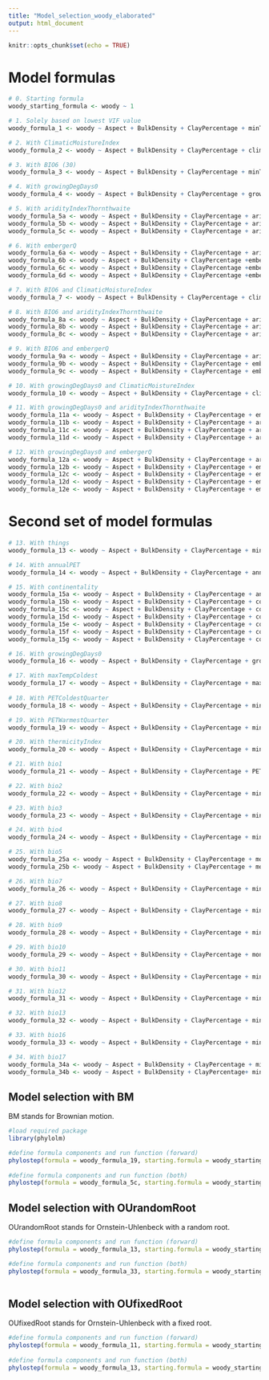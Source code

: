 ```yaml
---
title: "Model_selection_woody_elaborated"
output: html_document
---
```


```r
knitr::opts_chunk$set(echo = TRUE)
```


# Model formulas
```r
# 0. Starting formula
woody_starting_formula <- woody ~ 1 

# 1. Solely based on lowest VIF value 
woody_formula_1 <- woody ~ Aspect + BulkDensity + ClayPercentage + minTempWarmest + monthCountByTemp10 + PETDriestQuarter + PETseasonality + PETWettestQuarter + OrganicCarbon + PhCaCL + Slope + bio14 + bio15 + bio18 + bio19

# 2. With ClimaticMoistureIndex
woody_formula_2 <- woody ~ Aspect + BulkDensity + ClayPercentage + climaticMoistureIndex + minTempWarmest + PETDriestQuarter + PETseasonality + PETWettestQuarter + OrganicCarbon + PhCaCL + Slope + bio15 + bio19

# 3. With BIO6 (30) 
woody_formula_3 <- woody ~ Aspect + BulkDensity + ClayPercentage + minTempWarmest + monthCountByTemp10 + PETDriestQuarter + PETWettestQuarter + OrganicCarbon + PhCaCL + Slope + bio6 + bio14 + bio15 + bio18 + bio19

# 4. With growingDegDays0
woody_formula_4 <- woody ~ Aspect + BulkDensity + ClayPercentage + growingDegDays0 + PETDriestQuarter + PETseasonality + PETWettestQuarter + OrganicCarbon + PhCaCL + Slope + bio15 + bio18 + bio19

# 5. With aridityIndexThornthwaite
woody_formula_5a <- woody ~ Aspect + BulkDensity + ClayPercentage + aridityIndexThornthwaite + minTempWarmest + monthCountByTemp10 + PETDriestQuarter + PETseasonality + PETWettestQuarter + OrganicCarbon + PhCaCL + Slope + bio13 + bio15 + bio19
woody_formula_5b <- woody ~ Aspect + BulkDensity + ClayPercentage + aridityIndexThornthwaite + minTempWarmest + monthCountByTemp10 + PETDriestQuarter + PETseasonality + PETWettestQuarter + OrganicCarbon + PhCaCL + Slope + bio15 + bio16 + bio19
woody_formula_5c <- woody ~ Aspect + BulkDensity + ClayPercentage + aridityIndexThornthwaite + minTempWarmest + monthCountByTemp10 + PETDriestQuarter + PETseasonality + PETWettestQuarter + OrganicCarbon + PhCaCL + Slope + bio15 + bio19

# 6. With embergerQ
woody_formula_6a <- woody ~ Aspect + BulkDensity + ClayPercentage + aridityIndexThornthwaite + continentality + embergerQ + minTempWarmest + monthCountByTemp10 + PETDriestQuarter + PETWettestQuarter + OrganicCarbon + PhCaCL + Slope + bio15 + bio19
woody_formula_6b <- woody ~ Aspect + BulkDensity + ClayPercentage +embergerQ + minTempWarmest + monthCountByTemp10 + PETDriestQuarter + PETWettestQuarter + OrganicCarbon + PhCaCL + Slope + bio4 + bio14 + bio15 + bio19
woody_formula_6c <- woody ~ Aspect + BulkDensity + ClayPercentage +embergerQ + minTempWarmest + monthCountByTemp10 + PETDriestQuarter + PETWettestQuarter + OrganicCarbon + PhCaCL + Slope + bio6 + bio15 + bio17 + bio19
woody_formula_6d <- woody ~ Aspect + BulkDensity + ClayPercentage +embergerQ + minTempWarmest + monthCountByTemp10 + PETDriestQuarter + PETWettestQuarter + OrganicCarbon + PhCaCL + Slope + bio7 + bio15 + bio19

# 7. With BIO6 and ClimaticMoistureIndex
woody_formula_7 <- woody ~ Aspect + BulkDensity + ClayPercentage + climaticMoistureIndex + minTempWarmest + PETDriestQuarter + PETWettestQuarter + OrganicCarbon + PhCaCL + Slope + bio6 + bio15 + bio19

# 8. With BIO6 and aridityIndexThornthwaite
woody_formula_8a <- woody ~ Aspect + BulkDensity + ClayPercentage + aridityIndexThornthwaite + embergerQ + minTempWarmest + monthCountByTemp10 + PETDriestQuarter + PETWettestQuarter + OrganicCarbon + PhCaCL + Slope + bio6 + bio15 + bio19
woody_formula_8b <- woody ~ Aspect + BulkDensity + ClayPercentage + aridityIndexThornthwaite + minTempWarmest + PETDriestQuarter + PETWettestQuarter + OrganicCarbon + PhCaCL + Slope + bio6 + bio13 + bio15 + bio19
woody_formula_8c <- woody ~ Aspect + BulkDensity + ClayPercentage + aridityIndexThornthwaite + minTempWarmest + PETDriestQuarter + PETWettestQuarter + OrganicCarbon + PhCaCL + Slope + bio6 + bio15 + bio16 + bio19

# 9. With BIO6 and embergerQ
woody_formula_9a <- woody ~ Aspect + BulkDensity + ClayPercentage + aridityIndexThornthwaite + embergerQ + minTempWarmest + monthCountByTemp10 + PETDriestQuarter + PETWettestQuarter + OrganicCarbon + PhCaCL + Slope + bio6 + bio15 + bio19
woody_formula_9b <- woody ~ Aspect + BulkDensity + ClayPercentage + embergerQ + minTempWarmest + monthCountByTemp10 + PETDriestQuarter + PETWettestQuarter + OrganicCarbon + PhCaCL + Slope + bio6 + bio14 + bio15 + bio19
woody_formula_9c <- woody ~ Aspect + BulkDensity + ClayPercentage + embergerQ + minTempWarmest + monthCountByTemp10 + PETDriestQuarter + PETWettestQuarter + OrganicCarbon + PhCaCL + Slope + bio6 + bio15 + bio17 + bio19

# 10. With growingDegDays0 and ClimaticMoistureIndex
woody_formula_10 <- woody ~ Aspect + BulkDensity + ClayPercentage + climaticMoistureIndex + growingDegDays0 + PETDriestQuarter + PETseasonality + PETWettestQuarter + OrganicCarbon + PhCaCL + Slope + bio15 + bio19

# 11. With growingDegDays0 and aridityIndexThornthwaite
woody_formula_11a <- woody ~ Aspect + BulkDensity + ClayPercentage + embergerQ + aridityIndexThornthwaite + growingDegDays0 + minTempWarmest + PETWarmestQuarter + PETWettestQuarter + OrganicCarbon + PhCaCL + Slope + bio15 + bio19
woody_formula_11b <- woody ~ Aspect + BulkDensity + ClayPercentage + aridityIndexThornthwaite + growingDegDays0 + minTempWarmest + PETWettestQuarter + OrganicCarbon + PhCaCL + Slope + bio2 + bio13 + bio15 + bio19
woody_formula_11c <- woody ~ Aspect + BulkDensity + ClayPercentage + aridityIndexThornthwaite + growingDegDays0 + minTempWarmest + PETWettestQuarter + OrganicCarbon + PhCaCL + Slope + bio15 + bio16 + bio19
woody_formula_11d <- woody ~ Aspect + BulkDensity + ClayPercentage + aridityIndexThornthwaite + growingDegDays0 + minTempWarmest + PETWettestQuarter + OrganicCarbon + PhCaCL + Slope + bio15 + bio18 + bio19

# 12. With growingDegDays0 and embergerQ
woody_formula_12a <- woody ~ Aspect + BulkDensity + ClayPercentage + aridityIndexThornthwaite + continentality + embergerQ + growingDegDays0 + PETDriestQuarter + PETWettestQuarter + OrganicCarbon + PhCaCL + Slope + bio15 + bio19
woody_formula_12b <- woody ~ Aspect + BulkDensity + ClayPercentage + embergerQ + growingDegDays0 + PETDriestQuarter + PETWettestQuarter + OrganicCarbon + PhCaCL + Slope + bio4 + bio15 + bio19
woody_formula_12c <- woody ~ Aspect + BulkDensity + ClayPercentage + embergerQ + growingDegDays0 + PETDriestQuarter + PETWettestQuarter + OrganicCarbon + PhCaCL + Slope + bio3 + bio14 + bio15 + bio19
woody_formula_12d <- woody ~ Aspect + BulkDensity + ClayPercentage + embergerQ + growingDegDays0 + PETDriestQuarter + PETWettestQuarter + OrganicCarbon + PhCaCL + Slope + bio4 + bio15 + bio17 + bio19
woody_formula_12e <- woody ~ Aspect + BulkDensity + ClayPercentage + embergerQ + growingDegDays0 + PETDriestQuarter + PETWettestQuarter + OrganicCarbon + PhCaCL + Slope + bio5 + bio15 + bio19

```

# Second set of model formulas 
```r
# 13. With things
woody_formula_13 <- woody ~ Aspect + BulkDensity + ClayPercentage + minTempWarmest + monthCountByTemp10 + PETDriestQuarter + PETseasonality + PETWettestQuarter + OrganicCarbon + PhCaCL + Slope + bio14 + bio15 + bio18 + bio19

# 14. With annualPET
woody_formula_14 <- woody ~ Aspect + BulkDensity + ClayPercentage + annualPET + minTempWarmest + monthCountByTemp10 + PETDriestQuarter + PETseasonality + OrganicCarbon + PhCaCL + Slope + bio14 + bio15 + bio18 + bio19

# 15. With continentality
woody_formula_15a <- woody ~ Aspect + BulkDensity + ClayPercentage + annualPET + continentality + minTempWarmest + monthCountByTemp10 + PETDriestQuarter + OrganicCarbon + PhCaCL + Slope + bio14 + bio15 + bio18 + bio19
woody_formula_15b <- woody ~ Aspect + BulkDensity + ClayPercentage + continentality + minTempWarmest + monthCountByTemp10 + PETDriestQuarter + OrganicCarbon + PhCaCL + Slope + bio14 + bio15 + bio18 + bio19
woody_formula_15c <- woody ~ Aspect + BulkDensity + ClayPercentage + continentality + minTempWarmest + monthCountByTemp10 + PETDriestQuarter +  PETWarmestQuarter + OrganicCarbon + PhCaCL + Slope + bio14 + bio15 + bio18 + bio19
woody_formula_15d <- woody ~ Aspect + BulkDensity + ClayPercentage + continentality + minTempWarmest + monthCountByTemp10 + PETDriestQuarter + PETWettestQuarter + OrganicCarbon + PhCaCL + Slope + bio14 + bio15 + bio18 + bio19
woody_formula_15e <- woody ~ Aspect + BulkDensity + ClayPercentage + continentality + minTempWarmest + monthCountByTemp10 + PETDriestQuarter + OrganicCarbon + PhCaCL + Slope + bio2 + bio14 + bio15 + bio18 + bio19
woody_formula_15f <- woody ~ Aspect + BulkDensity + ClayPercentage + continentality + minTempWarmest + monthCountByTemp10 + PETDriestQuarter + OrganicCarbon + PhCaCL + Slope + bio3 + bio14 + bio15 + bio18 + bio19
woody_formula_15g <- woody ~ Aspect + BulkDensity + ClayPercentage + continentality + minTempWarmest + monthCountByTemp10 + PETDriestQuarter + OrganicCarbon + PhCaCL + Slope + bio8 + bio14 + bio15 + bio18 + bio19

# 16. With growingDegDays0
woody_formula_16 <- woody ~ Aspect + BulkDensity + ClayPercentage + growingDegDays5 + minTempWarmest + PETDriestQuarter + PETWettestQuarter + OrganicCarbon + PhCaCL + Slope + bio15 + bio18 + bio19

# 17. With maxTempColdest
woody_formula_17 <- woody ~ Aspect + BulkDensity + ClayPercentage + maxTempColdest + minTempWarmest + PETDriestQuarter + PETWettestQuarter + OrganicCarbon + PhCaCL + Slope + bio14 + bio15 + bio18 + bio19
 
# 18. With PETColdestQuarter
woody_formula_18 <- woody ~ Aspect + BulkDensity + ClayPercentage + minTempWarmest + PETColdestQuarter + PETDriestQuarter + PETWettestQuarter + OrganicCarbon + PhCaCL + Slope + bio14 + bio15 + bio18 + bio19

# 19. With PETWarmestQuarter
woody_formula_19 <- woody ~ Aspect + BulkDensity + ClayPercentage + minTempWarmest + monthCountByTemp10 + PETDriestQuarter + PETseasonality + PETWarmestQuarter + OrganicCarbon + PhCaCL + Slope + bio14 + bio15 + bio18 + bio19

# 20. With thermicityIndex
woody_formula_20 <- woody ~ Aspect + BulkDensity + ClayPercentage + minTempWarmest + PETDriestQuarter + PETWettestQuarter + thermicityIndex + OrganicCarbon + PhCaCL + Slope + bio14 + bio15 + bio18 + bio19

# 21. With bio1
woody_formula_21 <- woody ~ Aspect + BulkDensity + ClayPercentage + PETDriestQuarter + PETseasonality + PETWettestQuarter + OrganicCarbon + PhCaCL + Slope + bio1 + bio14 + bio15 + bio18 + bio19

# 22. With bio2
woody_formula_22 <- woody ~ Aspect + BulkDensity + ClayPercentage + minTempWarmest + monthCountByTemp10 + PETDriestQuarter + PETseasonality + OrganicCarbon + PhCaCL + Slope + bio2 + bio14 + bio15 + bio18 + bio19

# 23. With bio3
woody_formula_23 <- woody ~ Aspect + BulkDensity + ClayPercentage + minTempWarmest + monthCountByTemp10 + PETDriestQuarter + PETWettestQuarter + OrganicCarbon + PhCaCL + Slope + bio3 + bio14 + bio15 + bio18 + bio19

# 24. With bio4
woody_formula_24 <- woody ~ Aspect + BulkDensity + ClayPercentage + minTempWarmest + monthCountByTemp10 + PETDriestQuarter + PETWettestQuarter + OrganicCarbon + PhCaCL + Slope + bio4 + bio14 + bio15 + bio18 + bio19

# 25. With bio5
woody_formula_25a <- woody ~ Aspect + BulkDensity + ClayPercentage + monthCountByTemp10 + PETDriestQuarter + PETWettestQuarter + OrganicCarbon + PhCaCL + Slope + bio2 + bio5 + bio14 + bio15 + bio18 + bio19
woody_formula_25b <- woody ~ Aspect + BulkDensity + ClayPercentage + monthCountByTemp10 + PETDriestQuarter + PETWettestQuarter + OrganicCarbon + PhCaCL + Slope + bio5 + bio6 + bio15 + bio18 + bio19

# 26. With bio7
woody_formula_26 <- woody ~ Aspect + BulkDensity + ClayPercentage + minTempWarmest + monthCountByTemp10 + PETDriestQuarter + PETWettestQuarter + OrganicCarbon + PhCaCL + Slope + bio7 + bio14 + bio15 +  bio18 + bio19

# 27. With bio8 
woody_formula_27 <- woody ~ Aspect + BulkDensity + ClayPercentage + minTempWarmest + monthCountByTemp10 + PETDriestQuarter + PETseasonality + OrganicCarbon + PhCaCL + Slope + bio8 + bio14 + bio15 + bio18 + bio19

# 28. With bio9
woody_formula_28 <- woody ~ Aspect + BulkDensity + ClayPercentage + minTempWarmest + monthCountByTemp10 + PETseasonality + PETWettestQuarter + OrganicCarbon + PhCaCL + Slope + bio9 + bio14 + bio15 + bio18 + bio19

# 29. With bio10
woody_formula_29 <- woody ~ Aspect + BulkDensity + ClayPercentage + monthCountByTemp10 + PETDriestQuarter + PETseasonality + PETWettestQuarter + OrganicCarbon + PhCaCL + Slope + bio10 + bio14 + bio15 + bio18 + bio19

# 30. With bio11
woody_formula_30 <- woody ~ Aspect + BulkDensity + ClayPercentage + minTempWarmest + PETDriestQuarter + PETWettestQuarter + OrganicCarbon + PhCaCL + Slope + bio11 + bio14 + bio15 + bio18 + bio19

# 31. With bio12
woody_formula_31 <- woody ~ Aspect + BulkDensity + ClayPercentage + minTempWarmest + monthCountByTemp10 + PETDriestQuarter + PETseasonality + PETWettestQuarter + OrganicCarbon + PhCaCL + Slope + bio12 + bio15 + bio19

# 32. With bio13
woody_formula_32 <- woody ~ Aspect + BulkDensity + ClayPercentage + minTempWarmest + monthCountByTemp10 + PETDriestQuarter + PETseasonality + PETWettestQuarter + OrganicCarbon + PhCaCL + Slope + bio13 + bio14 + bio15 + bio19

# 33. With bio16
woody_formula_33 <- woody ~ Aspect + BulkDensity + ClayPercentage + minTempWarmest + monthCountByTemp10 + PETDriestQuarter + PETseasonality + PETWettestQuarter + OrganicCarbon + PhCaCL + Slope + bio14 + bio15 + bio16 + bio19

# 34. With bio17
woody_formula_34a <- woody ~ Aspect + BulkDensity + ClayPercentage + minTempWarmest + monthCountByTemp10 + PETDriestQuarter + PETseasonality + PETWettestQuarter + OrganicCarbon + PhCaCL + Slope + bio13 + bio15 + bio17 + bio19
woody_formula_34b <- woody ~ Aspect + BulkDensity + ClayPercentage+ minTempWarmest + monthCountByTemp10 + PETDriestQuarter + PETseasonality + PETWettestQuarter + OrganicCarbon + PhCaCL + Slope + bio15 + bio16 + bio17 + bio19

```


## Model selection with BM 

BM stands for Brownian motion. 

```r
#load required package
library(phylolm)

#define formula components and run function (forward)
phylostep(formula = woody_formula_19, starting.formula = woody_starting_formula, data = GIS_woody, phy = tree_woody, model = "BM", direction = "forward", trace = 2)
 
#define formula components and run function (both)
phylostep(formula = woody_formula_5c, starting.formula = woody_starting_formula, data = GIS_woody, phy = tree_woody, model = "BM", direction = "both", trace = 2)

```

## Model selection with OUrandomRoot

OUrandomRoot stands for Ornstein-Uhlenbeck with a random root. 

```r
#define formula components and run function (forward)
phylostep(formula = woody_formula_13, starting.formula = woody_starting_formula, data = GIS_woody, phy = tree_woody, model = "OUrandomRoot", direction = "forward", trace = 2, lower.bound = 0, upper.bound = 1000)

#define formula components and run function (both)
phylostep(formula = woody_formula_33, starting.formula = woody_starting_formula, data = GIS_woody, phy = tree_woody, model = "OUrandomRoot", direction = "both", trace = 2, lower.bound = 0, upper.bound = 1000)
  
```

## Model selection with OUfixedRoot

OUfixedRoot stands for Ornstein-Uhlenbeck with a fixed root. 

```r
#define formula components and run function (forward)
phylostep(formula = woody_formula_11, starting.formula = woody_starting_formula, data = GIS_woody, phy = tree_woody, model = "OUfixedRoot", direction = "forward", trace = 2, lower.bound = 0, upper.bound = 1000)
 
#define formula components and run function (both)
phylostep(formula = woody_formula_13, starting.formula = woody_starting_formula, data = GIS_woody, phy = tree_woody, model = "OUfixedRoot", direction = "both", trace = 2, lower.bound = 0, upper.bound = 1000)

```
